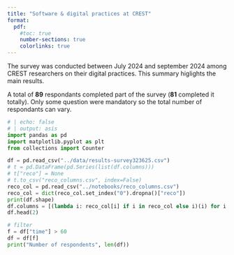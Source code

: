 ```yaml
---
title: "Software & digital practices at CREST"
format:
  pdf:
    #toc: true
    number-sections: true
    colorlinks: true
---
```


The survey was conducted between July 2024 and september 2024 among CREST researchers on their digital practices. This summary higlights the main results.

A total of **89** respondants completed part of the survey (**81** completed it totally). Only some question were mandatory so the total number of respondants can vary.

```python
# | echo: false
# | output: asis
import pandas as pd
import matplotlib.pyplot as plt
from collections import Counter

df = pd.read_csv("../data/results-survey323625.csv")
# t = pd.DataFrame(pd.Series(list(df.columns)))
# t["reco"] = None
# t.to_csv("reco_columns.csv", index=False)
reco_col = pd.read_csv("../notebooks/reco_columns.csv")
reco_col = dict(reco_col.set_index("0").dropna()["reco"])
print(df.shape)
df.columns = [(lambda i: reco_col[i] if i in reco_col else i)(i) for i in df.columns]
df.head(2)

# filter
f = df["time"] > 60
df = df[f]
print("Number of respondents", len(df))
```
